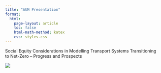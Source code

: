 ```yaml
---
title: "AUM Presentation"
format:
  html:
    page-layout: article
    toc: false
    html-math-method: katex
    css: styles.css 
---
```


Social Equity Considerations in Modelling Transport Systems Transitioning to Net-Zero – Progress and Prospects

![](placeholder.jpeg)
